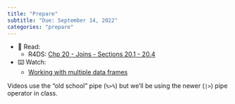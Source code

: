 ```yaml
---
title: "Prepare"
subtitle: "Due: September 14, 2022"
categories: "prepare"
---
```


-   📖 Read:
    -   R4DS: [Chp 20 - Joins - Sections 20.1 - 20.4](https://r4ds.hadley.nz/joins.html)
-   ⌨️ Watch:
    -   [Working with multiple data frames](https://youtu.be/VdV5ABsaf5Y)

::: callout-note
Videos use the "old school" pipe (`%>%`) but we'll be using the newer (`|>`) pipe operator in class.
:::